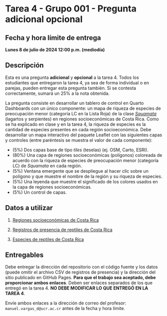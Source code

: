 # Tarea 4 - Grupo 001 - Pregunta adicional opcional {.unnumbered}

## Fecha y hora límite de entrega
**Lunes 8 de julio de 2024 12:00 p.m. (mediodía)**


## Descripción
Esta es una pregunta **adicional** y **opcional** a la tarea 4. Todos los estudiantes que entregaron la tarea 4, ya sea de forma individual o en parejas, pueden entregar esta pregunta también. Si se contesta correctamente, sumará un 25% a la nota obtenida.

La pregunta consiste en desarrollar un tablero de control en Quarto Dashboards con un único componente: un mapa de riqueza de especies de preocupación menor (categoría LC en la Lista Roja) de la clase [*Squamata*](https://es.wikipedia.org/wiki/Squamata) (lagartos y serpientes) en regiones socioeconómicas de Costa Rica. Como se ha explicado en clase y en la tarea 4, la riqueza de especies es la cantidad de especies presentes en cada región socioeconómica. Debe desarrollar un mapa interactivo del paquete Leaflet con las siguientes capas y controles (entre paréntesis se muestra el valor de cada componente):

- (5%) Dos capas base de tipo *tiles* (teselas) (ej. OSM, Carto, ESRI).
- (80%) Una capa de regiones socioeconómicas (polígonos) coloreada de acuerdo con la riqueza de especies de preocupación menor (categoría LC) de *Squamata* en cada región. 
- (5%) Ventana emergente que se despliegue al hacer clic sobre un polígono y que muestre el nombre de la región y su riqueza de especies.
- (5%) Una leyenda que muestre el significado de los colores usados en la capa de regiones socioeconómicas.
- (5%) Un control de capas.

## Datos a utilizar
1. [Regiones socioeconómicas de Costa Rica](https://github.com/gf0604-procesamientodatosgeograficos/2024-i/blob/main/datos/mideplan/regiones-socioeconomicas.gpkg)  

2. [Registros de presencia de reptiles de Costa Rica](https://github.com/gf0604-procesamientodatosgeograficos/2024-i/blob/main/datos/gbif/registros-reptiles.csv)  

3. [Especies de reptiles de Costa Rica](https://github.com/gf0604-procesamientodatosgeograficos/2024-i/blob/main/datos/gbif/especies-reptiles.csv)

## Entregables
Debe entregar la dirección del repositorio con el código fuente y los datos (puede omitir el archivo CSV de registros de presencia) y la dirección del sitio publicado en GitHub Pages. **Para que el trabajo sea aceptado, debe proporcionar ambos enlaces**. Deben ser enlaces separados de los que entregó en la tarea 4. **NO DEBE MODIFICAR LO QUE ENTREGÓ EN LA TAREA 4**.

Envíe ambos enlaces a la dirección de correo del profesor: `manuel.vargas_d@ucr.ac.cr` antes de la fecha y hora límite.

